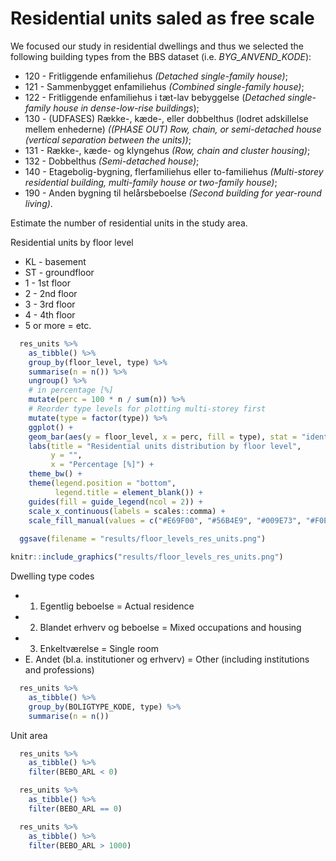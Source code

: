 # Residential units saled as free scale {#res}

We focused our study in residential dwellings and thus we selected the following building types from the BBS dataset (i.e. *BYG_ANVEND_KODE*):

-   120 - Fritliggende enfamiliehus *(Detached single-family house)*;
-   121 - Sammenbygget enfamiliehus *(Combined single-family house)*;
-   122 - Fritliggende enfamiliehus i tæt-lav bebyggelse (*Detached single-family house in dense-low-rise buildings*);
-   130 - (UDFASES) Række-, kæde-, eller dobbelthus (lodret adskillelse mellem enhederne) *((PHASE OUT) Row, chain, or semi-detached house (vertical separation between the units))*;
-   131 - Række-, kæde- og klyngehus *(Row, chain and cluster housing)*;
-   132 - Dobbelthus *(Semi-detached house)*;
-   140 - Etagebolig-bygning, flerfamiliehus eller to-familiehus *(Multi-storey residential building, multi-family house or two-family house)*;
-   190 - Anden bygning til helårsbeboelse *(Second building for year-round living)*.

Estimate the number of residential units in the study area.

Residential units by floor level

- KL - basement
- ST - groundfloor
- 1  - 1st floor
- 2  - 2nd floor
- 3  - 3rd floor
- 4  - 4th floor
- 5 or more = etc.

```r

  res_units %>% 
    as_tibble() %>%
    group_by(floor_level, type) %>% 
    summarise(n = n()) %>%
    ungroup() %>% 
    # in percentage [%]   
    mutate(perc = 100 * n / sum(n)) %>% 
    # Reorder type levels for plotting multi-storey first
    mutate(type = factor(type)) %>%
    ggplot() +
    geom_bar(aes(y = floor_level, x = perc, fill = type), stat = "identity") +
    labs(title = "Residential units distribution by floor level",
         y = "", 
         x = "Percentage [%]") +
    theme_bw() +
    theme(legend.position = "bottom",
          legend.title = element_blank()) +
    guides(fill = guide_legend(ncol = 2)) +
    scale_x_continuous(labels = scales::comma) +
    scale_fill_manual(values = c("#E69F00", "#56B4E9", "#009E73", "#F0E442", "#0072B2", "#D55E00", "#CC79A7"))
  
  ggsave(filename = "results/floor_levels_res_units.png")

```

```r

knitr::include_graphics("results/floor_levels_res_units.png")

```

Dwelling type codes

- 1. Egentlig beboelse                       = Actual residence
- 2. Blandet erhverv og beboelse             = Mixed occupations and housing
- 3. Enkeltværelse                           = Single room
- E. Andet (bl.a. institutioner og erhverv)  = Other (including institutions and professions)

```r

  res_units %>%
    as_tibble() %>%
    group_by(BOLIGTYPE_KODE, type) %>%
    summarise(n = n())

```

Unit area

```r

  res_units %>%
    as_tibble() %>%
    filter(BEBO_ARL < 0)

```

```r

  res_units %>%
    as_tibble() %>%
    filter(BEBO_ARL == 0)

```

```r

  res_units %>%
    as_tibble() %>%
    filter(BEBO_ARL > 1000) 

```
